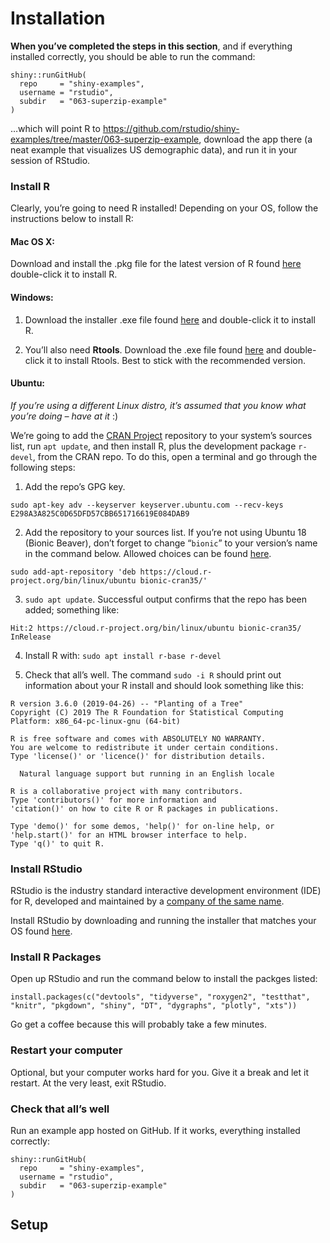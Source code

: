 # Installation

**When you've completed the steps in this section**, and if everything installed correctly, you should be able to run the command: 
```
shiny::runGitHub(
  repo     = "shiny-examples",
  username = "rstudio",
  subdir   = "063-superzip-example"
)
```

...which will point R to [https://github.com/rstudio/shiny-examples/tree/master/063-superzip-example](https://github.com/rstudio/shiny-examples/tree/master/063-superzip-example), download the app there (a neat example that visualizes US demographic data), and run it in your session of RStudio.

### Install R

Clearly, you're going to need R installed! Depending on your OS, follow the instructions below to install R:

#### **Mac OS X**:
Download and install the .pkg file for the latest version of R found [here](https://cran.r-project.org/bin/macosx/) double-click it to install R.

#### **Windows**:
1. Download the installer .exe file found [here](https://cran.r-project.org/bin/windows/base/) and double-click it to install R.

2. You'll also need **Rtools**. Download the .exe file found [here](https://cran.r-project.org/bin/windows/Rtools/) and double-click it to install Rtools. Best to stick with the recommended version.

#### **Ubuntu**:

*If you're using a different Linux distro, it's assumed that you know what you're doing -- have at it* :)

We're going to add the [CRAN Project](https://cran.r-project.org/) repository to your system's sources list, run `apt update`, and then install R, plus the development package `r-devel`, from the CRAN repo. To do this, open a terminal and go through the following steps:

1. Add the repo's GPG key.
```
sudo apt-key adv --keyserver keyserver.ubuntu.com --recv-keys E298A3A825C0D65DFD57CBB651716619E084DAB9
```

2. Add the repository to your sources list. If you're not using Ubuntu 18 (Bionic Beaver), don't forget to change "`bionic`" to your version's name in the command below. Allowed choices can be found [here](https://cloud.r-project.org/bin/linux/ubuntu/).
```
sudo add-apt-repository 'deb https://cloud.r-project.org/bin/linux/ubuntu bionic-cran35/'
```

3. `sudo apt update`. Successful output confirms that the repo has been added; something like:
```
Hit:2 https://cloud.r-project.org/bin/linux/ubuntu bionic-cran35/ InRelease
```

4. Install R with: `sudo apt install r-base r-devel`

5. Check that all's well. The command `sudo -i R` should print out information about your R install and should look something like this:
```
R version 3.6.0 (2019-04-26) -- "Planting of a Tree"
Copyright (C) 2019 The R Foundation for Statistical Computing
Platform: x86_64-pc-linux-gnu (64-bit)

R is free software and comes with ABSOLUTELY NO WARRANTY.
You are welcome to redistribute it under certain conditions.
Type 'license()' or 'licence()' for distribution details.

  Natural language support but running in an English locale

R is a collaborative project with many contributors.
Type 'contributors()' for more information and
'citation()' on how to cite R or R packages in publications.

Type 'demo()' for some demos, 'help()' for on-line help, or
'help.start()' for an HTML browser interface to help.
Type 'q()' to quit R.
```

### Install RStudio

RStudio is the industry standard interactive development environment (IDE) for R, developed and maintained by a [company of the same name](https://www.rstudio.com/).

Install RStudio by downloading and running the installer that matches your OS found [here](https://www.rstudio.com/).

### Install R Packages

Open up RStudio and run the command below to install the packges listed:
```
install.packages(c("devtools", "tidyverse", "roxygen2", "testthat", "knitr", "pkgdown", "shiny", "DT", "dygraphs", "plotly", "xts"))
```
Go get a coffee because this will probably take a few minutes.

### Restart your computer

Optional, but your computer works hard for you. Give it a break and let it restart. At the very least, exit RStudio.

### Check that all's well
Run an example app hosted on GitHub. If it works, everything installed correctly:
```
shiny::runGitHub(
  repo     = "shiny-examples",
  username = "rstudio",
  subdir   = "063-superzip-example"
)
```

## Setup

